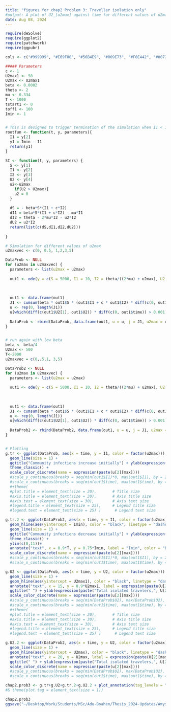 ```yaml
---
title: "figures for chap2 Problem 3: Traveller isolation only"
#output: A plot of U2_[u2max] against time for different values of u2max.
date: Aug 08, 2024
---
```



```r


require(deSolve)
require(ggplot2)
require(patchwork)
require(ggpubr)

cols <- c("#999999", "#E69F00", "#56B4E9", "#009E73", "#F0E442", "#0072B2", "#D55E00", "#CC79A7", "#66CC99")

##### Parameters
c <- 1
U2max1 <- 50
U2max <- U2max1
beta <- 0.0002
theta <- 2
mu <- 0.334
T <- 1000
tstart1 <- 0
toff1 <- 100
Imin <- 1


# This is designed to trigger termination of the simulation when I1 < 1
rootfun <- function(t, y, parameters){
  I1 = y[2]
  y1 = Imin - I1 
  return(y1)
}

SI <- function(t, y, parameters) {
  S <- y[1]
  I1 <- y[2]
  I2 <- y[3]
  U2 <- y[4]
  u2<-u2max
    if(U2 > U2max){
    u2 = 0
  }
  
  dS = - beta*S*(I1 + c*I2) 
  dI1 = beta*S*(I1 + c*I2) - mu*I1
  dI2 = theta - 2*mu*I2 - u2*I2
  dU2 = u2*I2
  return(list(c(dS,dI1,dI2,dU2)))
  
}

# Simulation for different values of u2max
u2maxvec <- c(0, 0.5, 1,2,3,5)

DataProb <- NULL
for (u2max in u2maxvec) {
  parameters <- list(u2max = u2max)
  
  out1 <- ode(y = c(S = 5000, I1 = 10, I2 = theta/((2*mu) + u2max), U2 = 0), parms = parameters, times = seq(0,T,.05), func = SI, events = list(func = NULL, root = TRUE, terminalroot = 1), rootfun=rootfun)
  
  
  
  out1 <- data.frame(out1)
  J1 <- cumsum(beta * out1$S * (out1$I1 + c * out1$I2) * diff(c(0, out1$time)))
  u <- rep(0, length(J1))
  u[which(diff(c(out1$U2[1], out1$U2)) * diff(c(0, out1$time)) > 0.001)] <- max(c(out1$I2, out1$iso))
  
  DataProb <- rbind(DataProb, data.frame(out1, u = u, j = J1, u2max = u2max))
}


# run again with low beta
beta <- beta/4
U2max <- 500
T<-2000
u2maxvec = c(0,.5,1, 3,5)

DataProb2 <- NULL
for (u2max in u2maxvec) {
  parameters <- list(u2max = u2max)
  
  out1 <- ode(y = c(S = 5000, I1 = 10, I2 = theta/((2*mu) + u2max), U2 = 0), parms = parameters, times = seq(0,T,.05), func = SI, events = list(func = NULL, root = TRUE, terminalroot = 1), rootfun=rootfun)
  
  
  
  out1 <- data.frame(out1)
  J1 <- cumsum(beta * out1$S * (out1$I1 + c * out1$I2) * diff(c(0, out1$time)))
  u <- rep(0, length(J1))
  u[which(diff(c(out1$U2[1], out1$U2)) * diff(c(0, out1$time)) > 0.001)] <- max(c(out1$I2, out1$iso))
  
  DataProb2 <- rbind(DataProb2, data.frame(out1, u = u, j = J1, u2max = u2max))
}


# Plotting
g.tr <- ggplot(DataProb, aes(x = time, y = I1, color = factor(u2max))) +
  geom_line(size = 1) +
  ggtitle("Community infections increase initially") + ylab(expression(paste("Community prevalence,", I[1](t)))) + xlim(0, 50) + 
  theme_classic() +
  scale_color_discrete(name = expression(paste(u[2][max]))) 
  #scale_y_continuous(breaks = seq(min(out1$I1)*0, max(out1$I1), by = 200)) +
  #scale_x_continuous(breaks = seq(min(out1$time), max(out1$time), by = 5))
  #+theme(
  #plot.title = element_text(size = 20),       # Title size
  #axis.title = element_text(size = 30),       # Axis title size
  #axis.text = element_text(size = 30),        # Axis text size
  #legend.title = element_text(size = 25),     # Legend title size
  #legend.text = element_text(size = 25) )      # Legend text size

g.tr.2 <- ggplot(DataProb2, aes(x = time, y = I1, color = factor(u2max))) +
  geom_hline(aes(yintercept = Imin), color = "black", linetype = "dashed")+
  geom_line(size = 1) +
  ggtitle("Community infections decrease initially") + ylab(expression(paste("Community prevalence,", I[1](t)))) + 
  theme_classic() +
  ylim(c(0,11))+
  annotate("text", x = 0.9*T, y = 0.75*Imin, label = "Imin", color = "black", size = 4)+
  scale_color_discrete(name = expression(paste(u[2][max]))) 
  #scale_y_continuous(breaks = seq(min(out1$I1)*0, max(out1$I1), by = 200)) +
  #scale_x_continuous(breaks = seq(min(out1$time), max(out1$time), by = 5))

g.U2 <- ggplot(DataProb, aes(x = time, y = U2, color = factor(u2max))) +
  geom_line(size = 1) +
  geom_hline(aes(yintercept = U2max1), color = "black", linetype = "dashed")  +
  annotate("text", x = 15, y = 0.9*U2max1, label = expression(paste(U[2][max])), hjust = -0.1, vjust = -0.5, color = "black", size = 4) +
  ggtitle(" ") + ylab(expression(paste("Total isolated travelers,", U[2](T))))  + theme_classic() +
  scale_color_discrete(name = expression(paste(u[2][max]))) 
  #scale_y_continuous(breaks = seq(min(DataProb$U2), max(DataProb$U2), by = 5)) +
  #scale_x_continuous(breaks = seq(min(out1$time), max(out1$time), by = 5))
  #+theme(
  #plot.title = element_text(size = 20),       # Title size
  #axis.title = element_text(size = 30),       # Axis title size
  #axis.text = element_text(size = 30),        # Axis text size
  #legend.title = element_text(size = 25),     # Legend title size
  #legend.text = element_text(size = 25) )      # Legend text size

g.U2.2 <- ggplot(DataProb2, aes(x = time, y = U2, color = factor(u2max))) +
  geom_line(size = 1) +
  geom_hline(aes(yintercept = U2max), color = "black", linetype = "dashed")  +
  annotate("text", x = 20, y = U2max, label = expression(paste(U[2][max])), hjust = -0.1, vjust = -0.5, color = "black", size = 4) +
  ggtitle(" ") + ylab(expression(paste("Total isolated travelers,", U[2](T))))  + theme_classic() +
  scale_color_discrete(name = expression(paste(u[2][max]))) 
  #scale_y_continuous(breaks = seq(min(DataProb$U2), max(DataProb$U2), by = 5)) +
  #scale_x_continuous(breaks = seq(min(out1$time), max(out1$time), by = 5))

```

```r
chap2.prob3 <- g.tr+g.U2+g.tr.2+g.U2.2 + plot_annotation(tag_levels = "A")
#& theme(plot.tag = element_text(size = 1))

chap2.prob3
ggsave("~/Desktop/Work/Students/MSc/Adu-Boahen/Thesis_2024-Updates/Amys codes/figures/chap2.prob3.png", width = 25, height = 20, units = "cm")
```